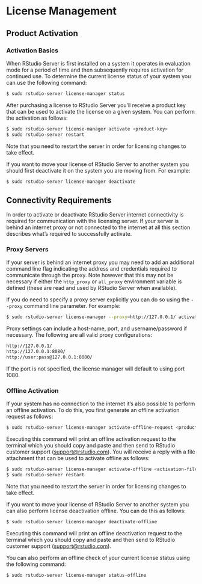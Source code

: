 # License Management

## Product Activation

### Activation Basics

When RStudio Server is first installed on a system it operates in evaluation mode for a period of time and then subsequently requires activation for continued use. To determine the current license status of your system you can use the following command:

```bash
$ sudo rstudio-server license-manager status
```

After purchasing a license to RStudio Server you'll receive a product key that can be used to activate the license on a given system. You can perform the activation as follows:

```bash
$ sudo rstudio-server license-manager activate <product-key>
$ sudo rstudio-server restart
```

Note that you need to restart the server in order for licensing changes to take effect.

If you want to move your license of RStudio Server to another system you should first deactivate it on the system you are moving from. For example:

```bash
$ sudo rstudio-server license-manager deactivate
```

## Connectivity Requirements

In order to activate or deactivate RStudio Server internet connectivity is required for communication with the licensing server. If your server is behind an internet proxy or not connected to the internet at all this section describes what's required to successfully activate.

### Proxy Servers

If your server is behind an internet proxy you may need to add an additional command line flag indicating the address and credentials required to communicate through the proxy. Note however that this may not be necessary if either the `http_proxy` or `all_proxy` environment variable  is defined (these are read and used by RStudio Server when available).

If you do need to specify a proxy server explicitly you can do so using the `--proxy` command line parameter. For example:

```bash
$ sudo rstudio-server license-manager --proxy=http://127.0.0.1/ activate <product-key>
```

Proxy settings can include a host-name, port, and username/password if necessary. The following are all valid proxy configurations:

```bash
http://127.0.0.1/
http://127.0.0.1:8080/
http://user:pass@127.0.0.1:8080/
```
 
If the port is not specified, the license manager will default to using port 1080.


### Offline Activation

If your system has no connection to the internet it's also possible to perform an offline activation. To do this, you first generate an offline activation request as follows:

```bash
$ sudo rstudio-server license-manager activate-offline-request <product-key>
```

Executing this command will print an offline activation request to the terminal which you should copy and paste and then send to RStudio customer support ([support@rstudio.com](support@rstudio.com)). You will receive a reply with a file attachment that can be used to activate offline as follows:


```bash
$ sudo rstudio-server license-manager activate-offline <activation-file>
$ sudo rstudio-server restart
```

Note that you need to restart the server in order for licensing changes to take effect.

If you want to move your license of RStudio Server to another system you can also perform license deactivation offline. You can do this as follows:

```bash
$ sudo rstudio-server license-manager deactivate-offline
```

Executing this command will print an offline deactivation request to the terminal which you should copy and paste and then send to RStudio customer support ([support@rstudio.com](support@rstudio.com)).

You can also perform an offline check of your current license status using the following command:

```bash
$ sudo rstudio-server license-manager status-offline
```
